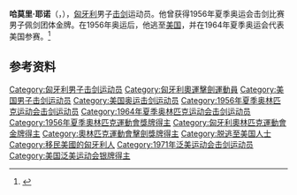 {{eastern name order|[[匈牙利语|匈牙利语]]}}

'''哈莫里·耶诺'''（{{lang-hu|Hámori Jenő}}，{{bd|1933年|8月27日|}}），[[匈牙利|匈牙利]]男子[[击剑|击剑]]运动员。他曾获得1956年夏季奥运会击剑比赛男子佩剑团体金牌。在1956年奥运后，他逃至[[美国|美国]]，并在1964年夏季奥运会代表美国参赛。<ref name="sports-reference">{{cite web |url=https://www.sports-reference.com/olympics/athletes/ha/gene-hamori-1.html |title=Jenő Hámori Olympic Results |access-date=2010-10-17 |work=sports-reference.com |archive-url=https://web.archive.org/web/20121103195543/http://www.sports-reference.com/olympics/athletes/ha/gene-hamori-1.html |archive-date=2012-11-03 |dead-url=yes }}</ref>

== 参考资料 ==
{{reflist}}

{{奥林匹克运动会击剑比赛男子佩剑团体冠军}}

{{Authority control}}
{{DEFAULTSORT:Hámori, Jenő}}
[[Category:匈牙利男子击剑运动员|Category:匈牙利男子击剑运动员]]
[[Category:匈牙利奧運擊劍運動員|Category:匈牙利奧運擊劍運動員]]
[[Category:美国男子击剑运动员|Category:美国男子击剑运动员]]
[[Category:美国奥运击剑运动员|Category:美国奥运击剑运动员]]
[[Category:1956年夏季奥林匹克运动会击剑运动员|Category:1956年夏季奥林匹克运动会击剑运动员]]
[[Category:1964年夏季奥林匹克运动会击剑运动员|Category:1964年夏季奥林匹克运动会击剑运动员]]
[[Category:1956年夏季奧林匹克運動會獎牌得主|Category:1956年夏季奧林匹克運動會獎牌得主]]
[[Category:匈牙利奧林匹克運動會金牌得主|Category:匈牙利奧林匹克運動會金牌得主]]
[[Category:奧林匹克運動會擊劍獎牌得主|Category:奧林匹克運動會擊劍獎牌得主]]
[[Category:脱逃至美国人士|Category:脱逃至美国人士]]
[[Category:移民美國的匈牙利人|Category:移民美國的匈牙利人]]
[[Category:1971年泛美运动会击剑运动员|Category:1971年泛美运动会击剑运动员]]
[[Category:美国泛美运动会银牌得主|Category:美国泛美运动会银牌得主]]

{{匈牙利人物小作品}}